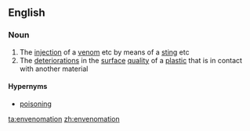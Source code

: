 ==English==

===Noun===
{{wikipedia}}
{{en-noun|-}}

# The [[injection]] of a [[venom]] etc by means of a [[sting]] etc
# The [[deterioration]]s in the [[surface]] [[quality]] of a [[plastic]] that is in contact with another material

====Hypernyms====
* [[poisoning]]

[[ta:envenomation]]
[[zh:envenomation]]